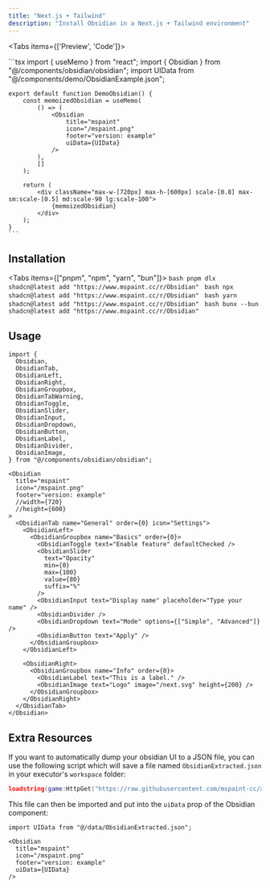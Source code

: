 ```yaml
---
title: "Next.js + Tailwind"
description: "Install Obsidian in a Next.js + Tailwind environment"
---
```



<Tabs items={['Preview', 'Code']}>
  <Tab value="Preview">
    <div className="flex flex-col gap-4 border rounded-lg p-4 min-h-[450px] relative">
        <div className="flex items-center justify-between px-2">
            <div />
            <OpenInV0Button name="Obsidian" className="w-fit" />
        </div>
        <div className="flex items-center justify-center min-h-[500px] relative">
            <div className="max-w-[720px] max-h-[600px] scale-[0.8] max-sm:scale-[0.5] md:scale-90 lg:scale-100">
            <DemoObsidian />
            </div>
        </div>
    </div>
  </Tab>

  <Tab value="Code">
    ```tsx
    import { useMemo } from "react";
    import { Obsidian } from "@/components/obsidian/obsidian";
    import UIData from "@/components/demo/ObsidianExample.json";

    export default function DemoObsidian() {
        const memoizedObsidian = useMemo(
            () => (
                <Obsidian
                    title="mspaint"
                    icon="/mspaint.png"
                    footer="version: example"
                    uiData={UIData}
                />
            ),
            []
        );

        return (
            <div className="max-w-[720px] max-h-[600px] scale-[0.8] max-sm:scale-[0.5] md:scale-90 lg:scale-100">
                {memoizedObsidian}
            </div>
        );
    }
    ```

  </Tab>
</Tabs>

## Installation

<Tabs items={["pnpm", "npm", "yarn", "bun"]}>
  <Tab value="pnpm">
    ```bash
    pnpm dlx shadcn@latest add "https://www.mspaint.cc/r/Obsidian"
    ```
  </Tab>
  <Tab value="npm">
    ```bash
    npx shadcn@latest add "https://www.mspaint.cc/r/Obsidian"
    ```
  </Tab>
  <Tab value="yarn">
    ```bash
    yarn shadcn@latest add "https://www.mspaint.cc/r/Obsidian"
    ```
  </Tab>
  <Tab value="bun">
    ```bash
    bunx --bun shadcn@latest add "https://www.mspaint.cc/r/Obsidian"
    ```
  </Tab>
</Tabs>

## Usage

```tsx
import {
  Obsidian,
  ObsidianTab,
  ObsidianLeft,
  ObsidianRight,
  ObsidianGroupbox,
  ObsidianTabWarning,
  ObsidianToggle,
  ObsidianSlider,
  ObsidianInput,
  ObsidianDropdown,
  ObsidianButton,
  ObsidianLabel,
  ObsidianDivider,
  ObsidianImage,
} from "@/components/obsidian/obsidian";
```

```tsx
<Obsidian
  title="mspaint"
  icon="/mspaint.png"
  footer="version: example"
  //width={720}
  //height={600}
>
  <ObsidianTab name="General" order={0} icon="Settings">
    <ObsidianLeft>
      <ObsidianGroupbox name="Basics" order={0}>
        <ObsidianToggle text="Enable feature" defaultChecked />
        <ObsidianSlider
          text="Opacity"
          min={0}
          max={100}
          value={80}
          suffix="%"
        />
        <ObsidianInput text="Display name" placeholder="Type your name" />
        <ObsidianDivider />
        <ObsidianDropdown text="Mode" options={["Simple", "Advanced"]} />
        <ObsidianButton text="Apply" />
      </ObsidianGroupbox>
    </ObsidianLeft>

    <ObsidianRight>
      <ObsidianGroupbox name="Info" order={0}>
        <ObsidianLabel text="This is a label." />
        <ObsidianImage text="Logo" image="/next.svg" height={200} />
      </ObsidianGroupbox>
    </ObsidianRight>
  </ObsidianTab>
</Obsidian>
```

## Extra Resources
If you want to automatically dump your obsidian UI to a JSON file, you can use the following script which will save a file named `ObsidianExtracted.json` in your executor's `workspace` folder:
```lua
loadstring(game:HttpGet("https://raw.githubusercontent.com/mspaint-cc/assets/refs/heads/main/uidata/extractor.lua"))()
```
This file can then be imported and put into the `uiData` prop of the Obsidian component:
```tsx
import UIData from "@/data/ObsidianExtracted.json";

<Obsidian
  title="mspaint"
  icon="/mspaint.png"
  footer="version: example"
  uiData={UIData}
/>
```